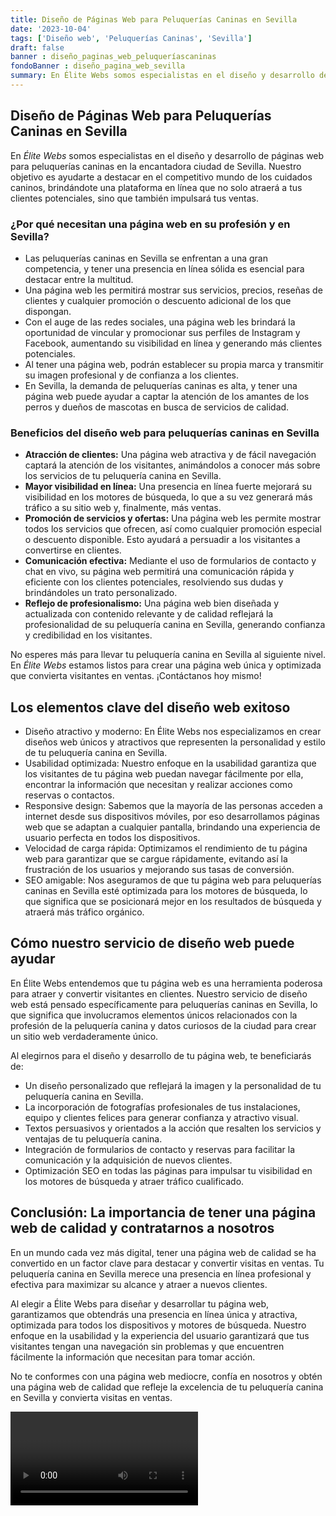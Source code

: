 ```yaml
---
title: Diseño de Páginas Web para Peluquerías Caninas en Sevilla
date: '2023-10-04'
tags: ['Diseño web', 'Peluquerías Caninas', 'Sevilla']
draft: false
banner : diseño_paginas_web_peluqueríascaninas
fondoBanner : diseño_pagina_web_sevilla
summary: En Élite Webs somos especialistas en el diseño y desarrollo de páginas web para peluquerías caninas en la encantadora ciudad de Sevilla. Nuestro objetivo es ayudarte a destacar en el competitivo mundo de los cuidados caninos, brindándote una plataforma en línea que no solo atraerá a tus clientes potenciales, sino que también impulsará tus ventas.
---
```


## **Diseño de Páginas Web para Peluquerías Caninas en Sevilla**

En *Élite Webs* somos especialistas en el diseño y desarrollo de páginas web para peluquerías caninas en la encantadora ciudad de Sevilla. Nuestro objetivo es ayudarte a destacar en el competitivo mundo de los cuidados caninos, brindándote una plataforma en línea que no solo atraerá a tus clientes potenciales, sino que también impulsará tus ventas.

### **¿Por qué necesitan una página web en su profesión y en Sevilla?**

- Las peluquerías caninas en Sevilla se enfrentan a una gran competencia, y tener una presencia en línea sólida es esencial para destacar entre la multitud.
- Una página web les permitirá mostrar sus servicios, precios, reseñas de clientes y cualquier promoción o descuento adicional de los que dispongan.
- Con el auge de las redes sociales, una página web les brindará la oportunidad de vincular y promocionar sus perfiles de Instagram y Facebook, aumentando su visibilidad en línea y generando más clientes potenciales.
- Al tener una página web, podrán establecer su propia marca y transmitir su imagen profesional y de confianza a los clientes.
- En Sevilla, la demanda de peluquerías caninas es alta, y tener una página web puede ayudar a captar la atención de los amantes de los perros y dueños de mascotas en busca de servicios de calidad.

### **Beneficios del diseño web para peluquerías caninas en Sevilla**

- **Atracción de clientes:** Una página web atractiva y de fácil navegación captará la atención de los visitantes, animándolos a conocer más sobre los servicios de tu peluquería canina en Sevilla.
- **Mayor visibilidad en línea:** Una presencia en línea fuerte mejorará su visibilidad en los motores de búsqueda, lo que a su vez generará más tráfico a su sitio web y, finalmente, más ventas.
- **Promoción de servicios y ofertas:** Una página web les permite mostrar todos los servicios que ofrecen, así como cualquier promoción especial o descuento disponible. Esto ayudará a persuadir a los visitantes a convertirse en clientes.
- **Comunicación efectiva:** Mediante el uso de formularios de contacto y chat en vivo, su página web permitirá una comunicación rápida y eficiente con los clientes potenciales, resolviendo sus dudas y brindándoles un trato personalizado.
- **Reflejo de profesionalismo:** Una página web bien diseñada y actualizada con contenido relevante y de calidad reflejará la profesionalidad de su peluquería canina en Sevilla, generando confianza y credibilidad en los visitantes.

No esperes más para llevar tu peluquería canina en Sevilla al siguiente nivel. En *Élite Webs* estamos listos para crear una página web única y optimizada que convierta visitantes en ventas. ¡Contáctanos hoy mismo!

<GifSeo />

<Cta />

## Los elementos clave del diseño web exitoso

- Diseño atractivo y moderno: En Élite Webs nos especializamos en crear diseños web únicos y atractivos que representen la personalidad y estilo de tu peluquería canina en Sevilla.
- Usabilidad optimizada: Nuestro enfoque en la usabilidad garantiza que los visitantes de tu página web puedan navegar fácilmente por ella, encontrar la información que necesitan y realizar acciones como reservas o contactos.
- Responsive design: Sabemos que la mayoría de las personas acceden a internet desde sus dispositivos móviles, por eso desarrollamos páginas web que se adaptan a cualquier pantalla, brindando una experiencia de usuario perfecta en todos los dispositivos.
- Velocidad de carga rápida: Optimizamos el rendimiento de tu página web para garantizar que se cargue rápidamente, evitando así la frustración de los usuarios y mejorando sus tasas de conversión.
- SEO amigable: Nos aseguramos de que tu página web para peluquerías caninas en Sevilla esté optimizada para los motores de búsqueda, lo que significa que se posicionará mejor en los resultados de búsqueda y atraerá más tráfico orgánico.

## Cómo nuestro servicio de diseño web puede ayudar

En Élite Webs entendemos que tu página web es una herramienta poderosa para atraer y convertir visitantes en clientes. Nuestro servicio de diseño web está pensado específicamente para peluquerías caninas en Sevilla, lo que significa que involucramos elementos únicos relacionados con la profesión de la peluquería canina y datos curiosos de la ciudad para crear un sitio web verdaderamente único.

Al elegirnos para el diseño y desarrollo de tu página web, te beneficiarás de:

- Un diseño personalizado que reflejará la imagen y la personalidad de tu peluquería canina en Sevilla.
- La incorporación de fotografías profesionales de tus instalaciones, equipo y clientes felices para generar confianza y atractivo visual.
- Textos persuasivos y orientados a la acción que resalten los servicios y ventajas de tu peluquería canina.
- Integración de formularios de contacto y reservas para facilitar la comunicación y la adquisición de nuevos clientes.
- Optimización SEO en todas las páginas para impulsar tu visibilidad en los motores de búsqueda y atraer tráfico cualificado.

## Conclusión: La importancia de tener una página web de calidad y contratarnos a nosotros

En un mundo cada vez más digital, tener una página web de calidad se ha convertido en un factor clave para destacar y convertir visitas en ventas. Tu peluquería canina en Sevilla merece una presencia en línea profesional y efectiva para maximizar su alcance y atraer a nuevos clientes.

Al elegir a Élite Webs para diseñar y desarrollar tu página web, garantizamos que obtendrás una presencia en línea única y atractiva, optimizada para todos los dispositivos y motores de búsqueda. Nuestro enfoque en la usabilidad y la experiencia del usuario garantizará que tus visitantes tengan una navegación sin problemas y que encuentren fácilmente la información que necesitan para tomar acción.

No te conformes con una página web mediocre, confía en nosotros y obtén una página web de calidad que refleje la excelencia de tu peluquería canina en Sevilla y convierta visitas en ventas.

<Video />

<CtaBot job='Peluquerías Caninas' city='Sevilla'/>

<Gmaps query='Sevilla+españa+maps' />